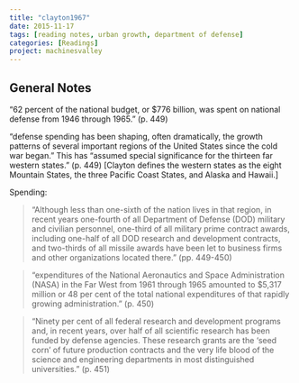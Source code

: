 ```yaml
---
title: "clayton1967"
date: 2015-11-17 
tags: [reading notes, urban growth, department of defense]
categories: [Readings]
project: machinesvalley
---
```


General Notes
-------------

"62 percent of the national budget, or $776 billion, was spent on national defense from 1946 through 1965." (p. 449)

"defense spending has been shaping, often dramatically, the growth patterns of several important regions of the United States since the cold war began." This has "assumed special significance for the thirteen far western states." (p. 449) [Clayton defines the western states as the eight Mountain States, the three Pacific Coast States, and Alaska and Hawaii.]

Spending:

> "Although less than one-sixth of the nation lives in that region, in recent years one-fourth of all Department of Defense (DOD) military and civilian personnel, one-third of all military prime contract awards, including one-half of all DOD research and development contracts, and two-thirds of all missile awards have been let to business firms and other organizations located there." (pp. 449-450)

> "expenditures of the National Aeronautics and Space Administration (NASA) in the Far West from 1961 through 1965 amounted to $5,317 million or 48 per cent of the total national expenditures of that rapidly growing administration." (p. 450)

> "Ninety per cent of all federal research and development programs and, in recent years, over half of all scientific research has been funded by defense agencies. These research grants are the 'seed corn' of future production contracts and the very life blood of the science and engineering departments in most distinguished universities." (p. 451)
